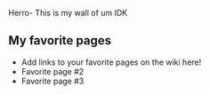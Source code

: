 Herro- This is my wall of um IDK

==My favorite pages==

* Add links to your favorite pages on the wiki here!
* Favorite page #2
* Favorite page #3